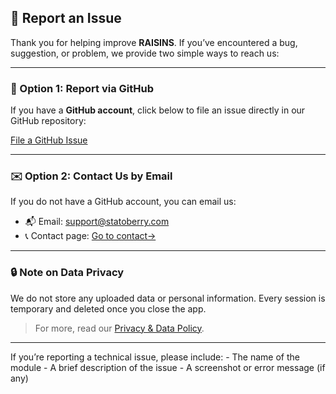 ## 🐞 Report an Issue {.unnumbered}

Thank you for helping improve **RAISINS**. If you've encountered a bug, suggestion, or problem, we provide two simple ways to reach us:

---

### 🔧 Option 1: Report via GitHub {.unnumbered}

If you have a **GitHub account**, click below to file an issue directly in our GitHub repository:

<a href="https://github.com/STATOBERRY/The-RAISINS-Website/issues/new" target="_blank" class="btn btn-danger mt-2">
  <i class="bi bi-github"></i> File a GitHub Issue
</a>

---

### ✉️ Option 2: Contact Us by Email {.unnumbered}

If you do not have a GitHub account, you can email us:

- 📬 Email: [support@statoberry.com](mailto:support@statoberry.com)
- 📞 Contact page: [Go to contact→](contact.qmd)

---

### 🔒 Note on Data Privacy {.unnumbered}

We do not store any uploaded data or personal information. Every session is temporary and deleted once you close the app.

> For more, read our [Privacy & Data Policy](policy.qmd).

---

If you're reporting a technical issue, please include:
- The name of the module
- A brief description of the issue
- A screenshot or error message (if any)
